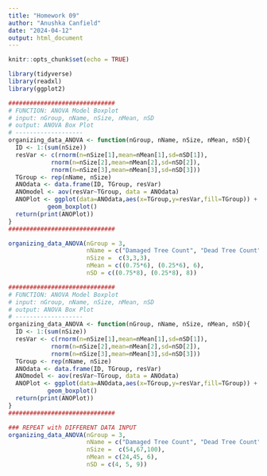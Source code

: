 ```yaml
---
title: "Homework 09"
author: "Anushka Canfield"
date: "2024-04-12"
output: html_document
---
```


```r
knitr::opts_chunk$set(echo = TRUE)
```

```r
library(tidyverse)
library(readxl)
library(ggplot2)

```

```r
##############################
# FUNCTION: ANOVA Model Boxplot
# input: nGroup, nName, nSize, nMean, nSD
# output: ANOVA Box Plot
# -------------------
organizing_data_ANOVA <- function(nGroup, nName, nSize, nMean, nSD){
  ID <- 1:(sum(nSize))
  resVar <- c(rnorm(n=nSize[1],mean=nMean[1],sd=nSD[1]),
            rnorm(n=nSize[2],mean=nMean[2],sd=nSD[2]),
            rnorm(n=nSize[3],mean=nMean[3],sd=nSD[3]))
  TGroup <- rep(nName, nSize)
  ANOdata <- data.frame(ID, TGroup, resVar)
  ANOmodel <- aov(resVar~TGroup, data = ANOdata)
  ANOPlot <- ggplot(data=ANOdata,aes(x=TGroup,y=resVar,fill=TGroup)) +
           geom_boxplot()
  return(print(ANOPlot))
}
##############################

organizing_data_ANOVA(nGroup = 3, 
                      nName = c("Damaged Tree Count", "Dead Tree Count", "Total Tree Count"), 
                      nSize =  c(3,3,3),
                      nMean = c((0.75*6), (0.25*6), 6),
                      nSD = c((0.75*8), (0.25*8), 8))

```

```r
##############################
# FUNCTION: ANOVA Model Boxplot 
# input: nGroup, nName, nSize, nMean, nSD
# output: ANOVA Box Plot
# -------------------
organizing_data_ANOVA <- function(nGroup, nName, nSize, nMean, nSD){
  ID <- 1:(sum(nSize))
  resVar <- c(rnorm(n=nSize[1],mean=nMean[1],sd=nSD[1]),
            rnorm(n=nSize[2],mean=nMean[2],sd=nSD[2]),
            rnorm(n=nSize[3],mean=nMean[3],sd=nSD[3]))
  TGroup <- rep(nName, nSize)
  ANOdata <- data.frame(ID, TGroup, resVar)
  ANOmodel <- aov(resVar~TGroup, data = ANOdata)
  ANOPlot <- ggplot(data=ANOdata,aes(x=TGroup,y=resVar,fill=TGroup)) +
           geom_boxplot()
  return(print(ANOPlot))
}
##############################

### REPEAT with DIFFERENT DATA INPUT
organizing_data_ANOVA(nGroup = 3, 
                      nName = c("Damaged Tree Count", "Dead Tree Count", "Total Tree Count"), 
                      nSize =  c(54,67,100),
                      nMean = c(24,45, 6),
                      nSD = c(4, 5, 9))
```
